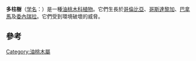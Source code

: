 {{Speciesbox
| name = 多柱樹
| status = VU
| status_system = iucn2.3
| status_ref = <ref name=IUCN>{{IUCN2009|assessors=Americas Regional Workshop (Conservation & Sustainable Management of Trees, Costa Rica)|year=1998|id=31296|title=Caryocar costaricense|downloaded=2009-07-29}}</ref>
| genus = Caryocar
| species = costaricense
| authority = J.D. Sm.
}}
'''多柱樹'''（[[学名|学名]]：''{{lang|la|Caryocar costaricense}}''）是一種[[油桃木科|油桃木科]][[植物|植物]]。它們生長於[[哥倫比亞|哥倫比亞]]、[[哥斯達黎加|哥斯達黎加]]、[[巴拿馬|巴拿馬]]及[[委內瑞拉|委內瑞拉]]。它們受到環境破壞的威脅。

==參考==
{{reflist}}
{{Taxonbar|from=Q5047712}}

{{DEFAULTSORT:Caryocar costaricense}}
[[Category:油桃木屬|Category:油桃木屬]]